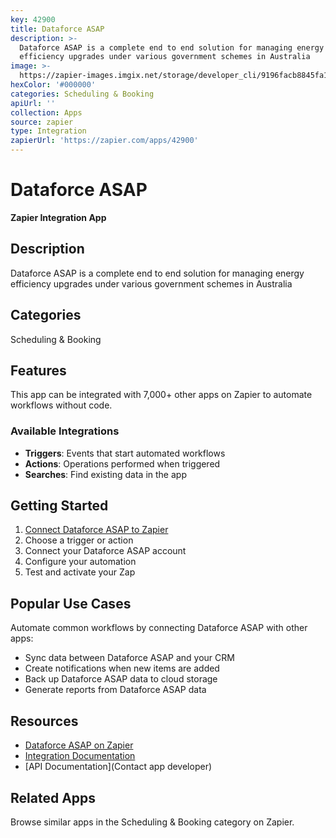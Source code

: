 ```yaml
---
key: 42900
title: Dataforce ASAP
description: >-
  Dataforce ASAP is a complete end to end solution for managing energy
  efficiency upgrades under various government schemes in Australia
image: >-
  https://zapier-images.imgix.net/storage/developer_cli/9196facb8845fa118d2a6e108db8dd5e.png?auto=format%2Ccompress&ixlib=python-3.0.0&q=50
hexColor: '#000000'
categories: Scheduling & Booking
apiUrl: ''
collection: Apps
source: zapier
type: Integration
zapierUrl: 'https://zapier.com/apps/42900'
---
```

# Dataforce ASAP

**Zapier Integration App**

## Description

Dataforce ASAP is a complete end to end solution for managing energy efficiency upgrades under various government schemes in Australia

## Categories

Scheduling & Booking

## Features

This app can be integrated with 7,000+ other apps on Zapier to automate workflows without code.

### Available Integrations

- **Triggers**: Events that start automated workflows
- **Actions**: Operations performed when triggered
- **Searches**: Find existing data in the app

## Getting Started

1. [Connect Dataforce ASAP to Zapier](https://zapier.com/apps/42900)
2. Choose a trigger or action
3. Connect your Dataforce ASAP account
4. Configure your automation
5. Test and activate your Zap

## Popular Use Cases

Automate common workflows by connecting Dataforce ASAP with other apps:

- Sync data between Dataforce ASAP and your CRM
- Create notifications when new items are added
- Back up Dataforce ASAP data to cloud storage
- Generate reports from Dataforce ASAP data

## Resources

- [Dataforce ASAP on Zapier](https://zapier.com/apps/42900)
- [Integration Documentation](https://zapier.com/apps/42900/integrations)
- [API Documentation](Contact app developer)

## Related Apps

Browse similar apps in the Scheduling & Booking category on Zapier.
